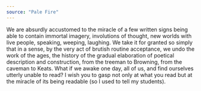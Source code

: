```yaml
---
source: "Pale Fire"
---
```


We are absurdly accustomed to the miracle of a few written signs being able to contain immortal imagery, involutions of thought, new worlds with live people, speaking, weeping, laughing. We take it for granted so simply that in a sense, by the very act of brutish routine acceptance, we undo the work of the ages, the history of the gradual elaboration of poetical description and construction, from the treeman to Browning, from the caveman to Keats. What if we awake one day, all of us, and find ourselves utterly unable to read? I wish you to gasp not only at what you read but at the miracle of its being readable (so I used to tell my students).


